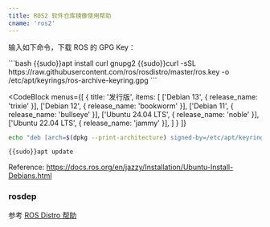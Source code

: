 ```yaml
---
title: ROS2 软件仓库镜像使用帮助
cname: 'ros2'
---
```


输入如下命令，下载 ROS 的 GPG Key：

<CodeBlock>
```bash
{{sudo}}apt install curl gnupg2
{{sudo}}curl -sSL https://raw.githubusercontent.com/ros/rosdistro/master/ros.key  -o /etc/apt/keyrings/ros-archive-keyring.gpg
```
</CodeBlock>

<CodeBlock
  menus={[
    {
      title: '发行版',
      items: [
        ['Debian 13', { release_name: 'trixie' }],
        ['Debian 12', { release_name: 'bookworm' }],
        ['Debian 11', { release_name: 'bullseye' }],
        ['Ubuntu 24.04 LTS', { release_name: 'noble' }],
        ['Ubuntu 22.04 LTS', { release_name: 'jammy' }],
      ]
    }
  ]}
>

```bash
echo "deb [arch=$(dpkg --print-architecture) signed-by=/etc/apt/keyrings/ros-archive-keyring.gpg] {{http_protocol}}{{mirror}}/ubuntu {{release_name}} main" | {{sudo}}tee /etc/apt/sources.list.d/ros2.list > /dev/null

{{sudo}}apt update
```

</CodeBlock>

Reference: https://docs.ros.org/en/jazzy/Installation/Ubuntu-Install-Debians.html

### rosdep

参考 [ROS Distro 帮助](/rosdistro/)
